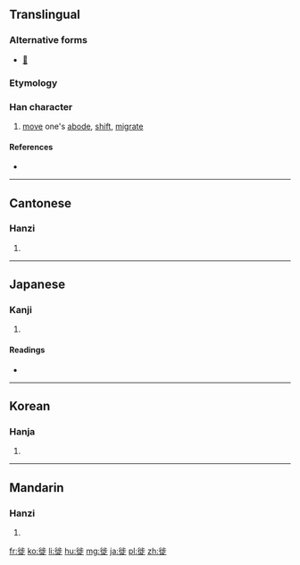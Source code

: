 ==Translingual==

===Alternative forms===
* [[𨑭]]

===Etymology===
{{Han compound|辵|止|c1=s|c2=p|t1=walk|ls=psc}}

===Han character===
{{Han char|rn=60|rad=彳|as=08|sn=11|four=2128<sub>1</sub>|canj=竹人卜中人 (HOYLO)|ids=⿰[[彳]]⿱[[止]][[龰]]}}

# [[move]] one's [[abode]], [[shift]], [[migrate]]

====References====
* {{Han ref|kx=0368.050|dkj=10142|dj=0692.040|hdz=20827.120|uh=5F99|ud=24473|bh=B170|bd=45424}}

----

==Cantonese==

===Hanzi===
{{yue-hanzi|jyut=|y=saai2}}

# {{defn|lang=yue|sort=彳08}}

----

==Japanese==

===Kanji===
{{ja-kanji|grade=|rs=彳08}}

# {{defn|lang=ja|sort=彳08}}

====Readings====
* {{ja-readings|on=[[し]] (shi)|kun=[[うつる]] (utsuru)}}

----

==Korean==

===Hanja===
{{ko-hanja|hangeul=사|eumhun=|rv=sa|mr=sa|y=sa}}

# {{defn|lang=ko|sort=彳08}}

----

==Mandarin==

===Hanzi===
{{cmn-hanzi|pin=[[cōng]] ([[cong1]]), [[xǐ]] ([[xi3]]), [[zōng]] ([[zong1]]), [[zòng]] ([[zong4]])|wg=ts'ung<sup>1</sup>, hsi<sup>3</sup>, tsung<sup>1</sup>, tsung<sup>4</sup>}}

# {{defn|lang=cmn|sort=彳08}}

[[fr:徙]]
[[ko:徙]]
[[li:徙]]
[[hu:徙]]
[[mg:徙]]
[[ja:徙]]
[[pl:徙]]
[[zh:徙]]